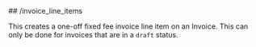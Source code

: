 
<MethodPill method="post" />
## /invoice_line_items

This creates a one-off fixed fee invoice line item on an Invoice.
This can only be done for invoices that are in a `draft` status.
